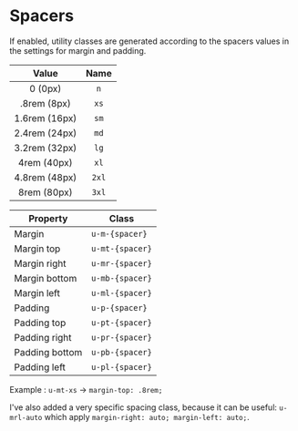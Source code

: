 <Meta title="Utilities/Spacers" />

# Spacers

If enabled, utility classes are generated according to the spacers values in the settings for margin and padding.

| Value         | Name  |
|:-------------:|:-----:|
| 0 (0px)       | `n`   |
| .8rem (8px)   | `xs`  |
| 1.6rem (16px) | `sm`  |
| 2.4rem (24px) | `md`  |
| 3.2rem (32px) | `lg`  |
| 4rem (40px)   | `xl`  |
| 4.8rem (48px) | `2xl` |
| 8rem (80px)   | `3xl` |

| Property       | Class           |
|----------------|-----------------|
| Margin         | `u-m-{spacer}`  |
| Margin top     | `u-mt-{spacer}` |
| Margin right   | `u-mr-{spacer}` |
| Margin bottom  | `u-mb-{spacer}` |
| Margin left    | `u-ml-{spacer}` |
| Padding        | `u-p-{spacer}`  |
| Padding top    | `u-pt-{spacer}` |
| Padding right  | `u-pr-{spacer}` |
| Padding bottom | `u-pb-{spacer}` |
| Padding left   | `u-pl-{spacer}` |

Example : `u-mt-xs` -> `margin-top: .8rem;`

I've also added a very specific spacing class, because it can be useful: `u-mrl-auto` which apply `margin-right: auto; margin-left: auto;`.

